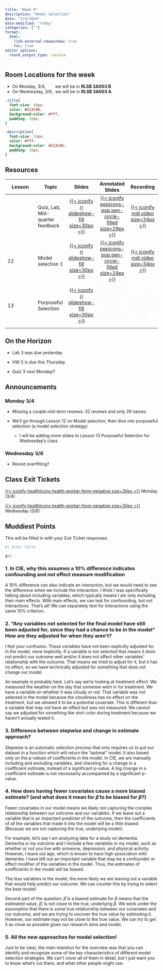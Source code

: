 ```yaml
---
title: "Week 9"
description: "Model Selection"
date: "3/4/2024"
date-modified: "today"
categories: [""]
format: 
  html:
    link-external-newwindow: true
    toc: true
editor_options: 
  chunk_output_type: console
---
```


::: callout-important
## Room Locations for the week

-   On Monday, 3/4,        we will be in **RLSB 3A003 B**
-   On Wednesday, 3/6,  we will be in **RLSB 3A003 A**
:::

```css
.title{
  font-size: 40px;
  color: #213c96;
  background-color: #fff;
  padding: 10px;
}

.description{
  font-size: 20px;
  color: #fff;
  background-color: #213c96;
  padding: 10px;
}
```

## Resources

| Lesson | Topic                           |                                                    Slides                                                    |                                                        Annotated Slides                                                         |                                                                                                                                                                                       Recording                                                                                                                                                                                        |
|---------------|---------------|:-------------:|:-------------:|:-------------:|
|        | Quiz, Lab, Mid-quarter feedback |      [[{{< iconify ri slideshow-fill size=30px >}}](/slides/Quiz_2_Lab_2.qmd)]{style="color:#f8f5f0;"}       | [[{{< iconify pepicons-pop pen-circle-filled size=29px >}}](/slides_annotated/Quiz2_Lab2_Feedback.pdf)]{style="color:#f8f5f0;"} | [[{{< iconify mdi video size=34px >}}](https://ohsuitg-my.sharepoint.com/personal/wakim_ohsu_edu/_layouts/15/stream.aspx?id=%2Fpersonal%2Fwakim%5Fohsu%5Fedu%2FDocuments%2FTeaching%2FClasses%2FW2024%5FBSTA%5F512%5F612%2FStudent%5Ffiles%2FRecordings%2FQuiz2%5FLab2%5FFeedback%2Emp4&referrer=StreamWebApp%2EWeb&referrerScenario=AddressBarCopied%2Eview)]{style="color:#f8f5f0;"} |
| 12     | Model selection 1               |   [[{{< iconify ri slideshow-fill size=30px >}}](/slides/12_Model_selection.qmd)]{style="color:#f8f5f0;"}    | [[{{< iconify pepicons-pop pen-circle-filled size=29px >}}](/slides_annotated/12_Model_selection.pdf)]{style="color:#f8f5f0;"}  | [[{{< iconify mdi video size=34px >}}](https://ohsuitg-my.sharepoint.com/personal/wakim_ohsu_edu/_layouts/15/stream.aspx?id=%2Fpersonal%2Fwakim%5Fohsu%5Fedu%2FDocuments%2FTeaching%2FClasses%2FW2024%5FBSTA%5F512%5F612%2FStudent%5Ffiles%2FRecordings%2F12%5FModel%5Fselection%2Emp4&referrer=StreamWebApp%2EWeb&referrerScenario=AddressBarCopied%2Eview)]{style="color:#f8f5f0;"}  |
| 13     | Purposeful Selection            | [[{{< iconify ri slideshow-fill size=30px >}}](/slides/13_Purposeful_Selection.qmd)]{style="color:#49A3D1;"} |                       [{{< iconify pepicons-pop pen-circle-filled size=29px >}}]{style="color:#f8f5f0;"}                        |                                                                                                                                                             [{{< iconify mdi video size=34px >}}]{style="color:#f8f5f0;"}                                                                                                                                                              |

## On the Horizon

-   Lab 3 was due yesterday

-   HW 5 is due this Thursday

-   Quiz 3 next Monday!!

## Announcements

### Monday 3/4

-   Missing a couple mid-term reviews: 32 reviews and only 29 names

-   We'll go through Lesson 12 on Model selection, then dive into purposeful selection (a model selection strategy)

    -   I will be adding more slides to Lesson 13 Purposeful Selection for Wednesday's class

### Wednesday 3/6

-   Revisit overfitting?

## Class Exit Tickets

[[{{< iconify healthicons health-worker-form-negative size=30px >}}](https://forms.office.com/Pages/ResponsePage.aspx?id=V3lz4rj6fk2U9pvWr59xWFMopmPUjRtDiHLswhgacNhURFZJMldXSEQ0SlhTMkozSEFNUkJCWVdPNC4u)]{style="color:#f8f5f0;"} Monday (3/4)

[[{{< iconify healthicons health-worker-form-negative size=30px >}}](https://forms.office.com/Pages/ResponsePage.aspx?id=V3lz4rj6fk2U9pvWr59xWFMopmPUjRtDiHLswhgacNhUQjI1OEJDUDdYWkVVU1BURUhSR1hDVlAwNC4u)]{style="color:#f8f5f0;"} Wednesday (3/6)

## Muddiest Points

This will be filled in with your Exit Ticket responses.

```r
#| echo: false

g=3
```

### 1. In CIE, why this assumes a 10% difference indicates confounding and not effect measure modification

A 10% difference can also indicate an interaction, but we would need to see the difference when we include the interaction. I think I was specifically talking about including variables, which typically means I am only including their main effects. With main effects, we can test for confounding, but not interactions. That's all! We can separately test for interactions using the same 10% criterion.

### 2. "Any variables not selected for the final model have still been adjusted for, since they had a chance to be in the model" How are they adjusted for when they aren't? 

I feel your confusion. These variables have not been explicitly adjusted for in the model, more implicitly. If a variable is not selected that means it does not predict our outcome well and/or it does not affect other variables' relationship with the outcome. That means we tried to adjust for it, but it has no effect, so we have technically adjusted for something that does not change our model.

An example is probably best. Let's say we're looking at treatment effect. We measured the weather on the day that someone went in for treatment. We have a variable on whether it was cloudy or not. That variable was not selected in the model because the cloudiness has no effect on the treatment, but we allowed it to be a potential covariate. This is different than a variable that may not have an effect but was not measured. We cannot say we adjusted for something like shirt color during treatment because we haven't actually tested it.

### 3. Difference between stepwise and change in estimate approach?

Stepwise is an automatic selection process that only requires us to put our dataset in a function which will return the "optimal" model. It also based only on the p-values of coefficients in the model. In CIE, we are manually including and excluding variables, and checking for a change in a coefficient estimate, instead of a significant p-value. A big change in a coefficient estimate is not necessarily accompanied by a significant p-value.

### 4. How does having fewer covariates cause a more biased estimate? (and what does it mean for $\widehat\beta$ to be biased for $\beta$?)

Fewer covariates in our model means we likely not capturing the complex relationship between our outcome and our variables. If we leave out a variable that is an important predictor of the outcome, then the coefficients of all the variables that made it into the model will be a little biased. (Because we are not capturing the true, underlying model).

For example, let's say I am analyzing data for a study on dementia. Dementia is my outcome and I include a few variables in my model, such as whether or not you live with someone, depression, and physical activity. However, I leave out age, which is known to have high association with dementia. I have left out an important variable that may be a confounder or effect modifier of the variables in the model. Thus, the estimates of coefficients in the model will be biased.

The less variables in the model, the more likely we are leaving out a variable that would help predict our outcome. We can counter this by trying to select the best model!

Second part of the question: $\widehat\beta$ is a biased estimate for $\beta$ means that the estimated value, $\widehat\beta$, is not close to the true, underlying $\beta$. We work under the assumption that there is some true relationship between our covariates and our outcome, and we are trying to uncover the true value by estimating it. However, our estimate may not be close to the true value. We can try to get it as close as possible given our research aims and model.

### 5. All the new approaches for model selection!

Just to be clear, the main intention for the overview was that you can identify and recognize some of the key characteristics of different model selection strategies. We can't cover all of them in detail, but I just want you to know what's out there, and what other people might use.
